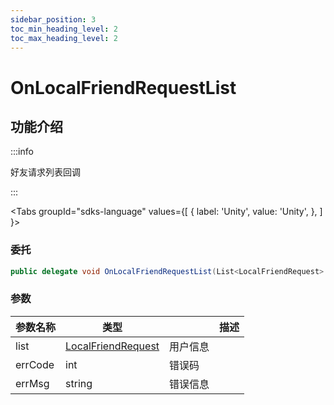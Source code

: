 ```yaml
---
sidebar_position: 3
toc_min_heading_level: 2
toc_max_heading_level: 2
---
```


#  OnLocalFriendRequestList

## 功能介绍

:::info

好友请求列表回调

:::

<Tabs
groupId="sdks-language"
values={[
{ label: 'Unity', value: 'Unity', },
]
}>

<TabItem value="Unity">

### 委托

```C# showLineNumbers
public delegate void OnLocalFriendRequestList(List<LocalFriendRequest> list, int errCode, string errMsg);
```
### 参数

| 参数名称 | 类型                           || 描述     |
| -------- | -------------------------------------------------------------------------------------- | -------- | -------- |
| list | [LocalFriendRequest](/class/friend/friendApplication.mdx) | 用户信息 |
| errCode | int | 错误码 |
| errMsg | string |错误信息 |

</TabItem>

</Tabs>
